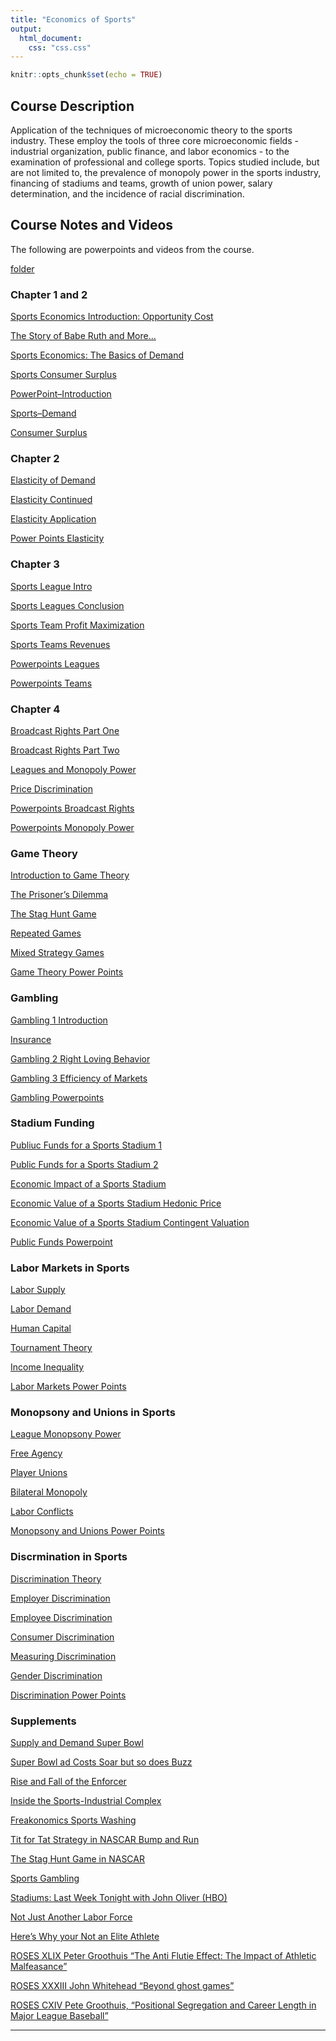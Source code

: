 ```yaml
---
title: "Economics of Sports"
output:
  html_document:
    css: "css.css"
---
```


```r
knitr::opts_chunk$set(echo = TRUE)
```

## Course Description

Application of the techniques of microeconomic theory to the sports industry. These employ the tools of three core microeconomic fields - industrial organization, public finance, and labor economics - to the examination of professional and college sports. Topics studied include, but are not limited to, the prevalence of monopoly power in the sports industry, financing of stadiums and teams, growth of union power, salary determination, and the incidence of racial discrimination.


## Course Notes and Videos

The following are powerpoints and videos from the course.

[folder](https://drive.google.com/drive/folders/1UxuZvgTxOTBwbV8f4FdoTjkGh6ll9qgq?usp=sharing)

### Chapter 1 and 2

[Sports Economics Introduction: Opportunity Cost](https://drive.google.com/file/d/13YZhVDXwhAet389_MPPtYOGNRcJTiVAk/view?usp=sharing)

[The Story of Babe Ruth and More...](https://drive.google.com/file/d/1kglwXA3e0tZdizNCZYIemMfFelawX02Y/view?usp=sharing)

[Sports Economics: The Basics of Demand](https://drive.google.com/file/d/1o_bIrZVuycbcCj7-ty4hDQzyMF1PqSaZ/view?usp=share_link)

[Sports Consumer Surplus](https://drive.google.com/file/d/1zT1zn08Re79tRRdZPaugjA0-VHFez4P_/view?usp=sharing)

[PowerPoint--Introduction](https://drive.google.com/file/d/1tkkMGS75dizk_tb-ZAQU8bCYX-iQe9uC/view?usp=sharing)

[Sports--Demand](https://drive.google.com/file/d/1ZuND9MOJieZzajCDfw1pY1EGZ4Leat37/view?usp=sharing)

[Consumer Surplus](https://drive.google.com/file/d/1Gm7D-c6zAaV7ciSLvCN2Epe8-uGIsp2S/view?usp=sharing)

### Chapter 2

[Elasticity of Demand](https://drive.google.com/file/d/15JVmSo_ArNY28lom2us5ytMGlXRt8_-J/view?usp=sharing)

[Elasticity Continued](https://drive.google.com/file/d/17qpNysWiZPp23H4PoS4Gj3go2iSD7JTt/view?usp=sharing)

[Elasticity Application](https://drive.google.com/file/d/1bjhUkfRprgNN8P2ubYFEZ3bgdMpevCuP/view?usp=sharing)

[Power Points Elasticity](https://drive.google.com/file/d/13lLmR2l5YLP-zbKu229nsGRJwMrxy_d_/view?usp=sharing)

### Chapter 3

[Sports League Intro](https://drive.google.com/file/d/1EyXNlmuw_c5v4RN2-T1go5tqPfuUuWMZ/view?usp=sharing)

[Sports Leagues Conclusion](https://drive.google.com/file/d/1yADHSLv8ccKCiRTzVaO-6J4Kqvi0sT6o/view?usp=sharing)

[Sports Team Profit Maximization](https://drive.google.com/file/d/1SQ-RWgfy0CNZzLvWpd8C9fyuSP4Mjf8Y/view?usp=share_link)

[Sports Teams Revenues](https://drive.google.com/file/d/18djElARFOeuAUjX9FHNEJIr4CAVwguvj/view?usp=share_link)

[Powerpoints Leagues](https://drive.google.com/file/d/1A8BZm7aBSJV4ZWlifafS8_pbOZr2WXf8/view?usp=sharing)

[Powerpoints Teams](https://drive.google.com/file/d/1A8BZm7aBSJV4ZWlifafS8_pbOZr2WXf8/view?usp=sharing)

### Chapter 4

[Broadcast Rights Part One](https://drive.google.com/file/d/1se-onu9-z5xn-uHnT9V0wDgaasK_-APP/view?usp=share_link)

[Broadcast Rights Part Two](https://drive.google.com/file/d/1aXBqQ4p-hSScyxLdI6eDL5VWPQHLrPJw/view?usp=share_link)

[Leagues and Monopoly Power](https://drive.google.com/file/d/1D4DBnzMiGH3ivhEnYg9MQRUFkVY4o34c/view?usp=share_link)

[Price Discrimination](https://drive.google.com/file/d/1u49iKjDYGdXqWPNY7N31-1GhVQnziRHG/view?usp=share_link)

[Powerpoints Broadcast Rights](https://drive.google.com/file/d/1sTYVMjNjTdvdLnH2Gwh8YzgBeQ4PwqiO/view?usp=sharing)

[Powerpoints Monopoly Power](https://drive.google.com/file/d/1BrTrR0yME6LkVaGdPW1eZQ60P1GGLa7W/view?usp=sharing)

### Game Theory

[Introduction to Game Theory](https://drive.google.com/file/d/1Oi89FwoonlQfvaAlsflOiQHTFgN-0mS-/view?usp=share_link)

[The Prisoner's Dilemma](https://drive.google.com/file/d/1UxQJIB8gafoGkj3cjIgQMG-It-BJK4A9/view?usp=share_link)

[The Stag Hunt Game](https://drive.google.com/file/d/1soIB852Z4Py9MQ_CPzofb6xjbS6iAWsb/view?usp=share_link)

[Repeated Games](https://drive.google.com/file/d/1w_2k2g3QW0zF5FfkbTOy81JDWJbnQOZ5/view?usp=share_link)

[Mixed Strategy Games](https://drive.google.com/file/d/1mCYuyHFa_ztr_h3Z-mf0Rtc8dzdxt6C3/view?usp=share_link)

[Game Theory Power Points](https://drive.google.com/file/d/1U1AlZR-rngEdPn7CFbiGC-yZ06YeW9nZ/view?usp=sharing)

### Gambling

[Gambling 1 Introduction](https://drive.google.com/file/d/1wj6Jm4Q9ZSlYWpALJnSI3EtCtPY0S7B3/view?usp=share_link)

[Insurance](https://drive.google.com/file/d/1HgANeGTLJAg1oZRBKE4QE0yZcLfzpMBP/view?usp=share_link)

[Gambling 2 Right Loving Behavior](https://drive.google.com/file/d/1qaVnaXx_UaWKmvt29sAvX0rBGciPyVZu/view?usp=share_link)

[Gambling 3 Efficiency of Markets](https://drive.google.com/file/d/1hI05n-jXCp9wH0CiXC5Ka7OMndWU3Mvm/view?usp=share_link)

[Gambling Powerpoints](https://drive.google.com/file/d/1PWE9XwhjI4K1JR9P9bClZpdLCLqd8sZg/view?usp=sharing)


### Stadium Funding

[Publiuc Funds for a Sports Stadium 1](https://drive.google.com/file/d/1RwqFOR2PsfbC3TozTMasYdzVWL5zZRzx/view?usp=sharing)

[Public Funds for a Sports Stadium 2](https://drive.google.com/file/d/1mUxh0X_0T0Gnr_MB2UqGiczW4VdxxtQb/view?usp=sharing)

[Economic Impact of a Sports Stadium](https://drive.google.com/file/d/1jGu9cM7NeUVaFhA3lE0EAj7IF27fQjnU/view?usp=sharing)

[Economic Value of a Sports Stadium Hedonic Price](https://drive.google.com/file/d/12cLOfW8sktc5zuNEO9lGup-922li6yap/view?usp=sharing)

[Economic Value of a Sports Stadium Contingent Valuation](https://drive.google.com/file/d/1NcimK_0M5LxPTKIEy_3iJ3Ojuo7njVje/view?usp=sharing)

[Public Funds Powerpoint](https://docs.google.com/presentation/d/1dR2_DaXKsZjoVRCyMsGShSVSqhuy_mWH/edit?usp=sharing&ouid=101085786338866865565&rtpof=true&sd=true)

### Labor Markets in Sports

[Labor Supply](https://drive.google.com/file/d/1pzShSD5M2mpVHWNdSMMiIRwRM0oZvxtX/view?usp=sharing)

[Labor Demand](https://drive.google.com/file/d/1f08VhuY4RuSajlE4HZq8tYbFRYZi1zI2/view?usp=sharing)

[Human Capital](https://drive.google.com/file/d/19S16OQwN7WB0ys7UtCktKs4sOpggwR-R/view?usp=sharing)

[Tournament Theory](https://drive.google.com/file/d/1Ro0Hkt4PudGJvJ67IwiM3GWsAlzW5_Q8/view?usp=sharing)

[Income Inequality](https://drive.google.com/file/d/1UdhIDfAIYDdrFc4wx_1r10kDUeN-s__0/view?usp=sharing)

[Labor Markets Power Points](https://docs.google.com/presentation/d/1hAlUD06gVfjjOJwsEP8n5DxKt_B4mV0E/edit?usp=sharing&ouid=101085786338866865565&rtpof=true&sd=true)

### Monopsony and Unions in Sports

[League Monopsony Power](https://drive.google.com/file/d/1_CXVrMmUzsOGi50j1rj8xByxNOcJXHyJ/view?usp=sharing)

[Free Agency](https://drive.google.com/file/d/1B7bfO9dwzW9XLrAVtKy9hHxh1NO9WGde/view?usp=sharing)

[Player Unions](https://drive.google.com/file/d/1VucMVfwlea-5zqCgxDfDwTL3cyjXZZVu/view?usp=sharing)

[Bilateral Monopoly](https://drive.google.com/file/d/1MtbyJsP1zsdmc6zHm3nf6MVnaNDJxm1y/view?usp=sharing)

[Labor Conflicts](https://drive.google.com/file/d/1deFZJ9eUeixy1_WYB9GK53MiL2jxYbm0/view?usp=sharing)

[Monopsony and Unions Power Points](https://docs.google.com/presentation/d/1-sjK2quGtDnKnpg0LzZeS5nOsZ3p_tKy/edit?usp=sharing&ouid=101085786338866865565&rtpof=true&sd=true)

### Discrmination in Sports

[Discrimination Theory](https://drive.google.com/file/d/1hlkFl7EE5UGdNN4s9wGhn7bPWhtICc95/view?usp=sharing)

[Employer Discrimination](https://drive.google.com/file/d/1HkT7gtYkTb5ObfZe4o4kfHa3jdORs0aZ/view?usp=sharing)

[Employee Discrimination](https://drive.google.com/file/d/1Ja_cEmfjhNgD5fanBddXI6oNa9RioSdp/view?usp=sharing)

[Consumer Discrimination](https://drive.google.com/file/d/1AVWi5fwAcLYwh7gpYcb4Q0wKSimDQbF4/view?usp=sharing)

[Measuring Discrimination](https://drive.google.com/file/d/1hUvwdY8_uBlUT66reYmp8PTBI9gE8eRW/view?usp=sharing)

[Gender Discrimination](https://drive.google.com/file/d/1KwkDWjPb0DHw8cFpOqjNjTQ51YxgwNQK/view?usp=sharing)

[Discrimination Power Points](https://docs.google.com/presentation/d/1lD4X5GTnmhzUWVLUlsjsAC6HpitJPvQ7/edit?usp=sharing&ouid=101085786338866865565&rtpof=true&sd=true)

### Supplements

[Supply and Demand Super Bowl](https://drive.google.com/file/d/1UfYo-KD89WUHcI7-BD0DlgguXlJ5broi/view?usp=share_link)

[Super Bowl ad Costs Soar but so does Buzz](https://drive.google.com/file/d/1rkfngCZypfl_aWnqGwZ3xAoEfGEdiQHT/view?usp=sharing)

[Rise and Fall of the Enforcer](https://drive.google.com/file/d/1D9wzT239cKfVHc55U1lS5wQRpx03HKH_/view?usp=sharing)

[Inside the Sports-Industrial Complex](https://freakonomics.com/podcast/sports-5/)

[Freakonomics Sports Washing](https://freakonomics.com/podcast/what-is-sportswashing-and-does-it-work/)

[Tit for Tat Strategy in NASCAR Bump and Run](https://www.youtube.com/watch?v=uzIObmp53zY)

[The Stag Hunt Game in NASCAR](https://firstmonday.org/ojs/index.php/fm/article/download/727/636/3855)

[Sports Gambling](https://freakonomics.com/podcast/sports-gambling/)

[Stadiums: Last Week Tonight with John Oliver (HBO)](https://www.youtube.com/watch?v=xcwJt4bcnXs)

[Not Just Another Labor Force](https://freakonomics.com/podcast/sports-6/)

[Here's Why your Not an Elite Athlete](https://freakonomics.com/podcast/elite-athlete/)

[ROSES XLIX Peter Groothuis "The Anti Flutie Effect: The Impact of Athletic Malfeasance"](https://www.youtube.com/watch?v=wfqSZAb7C2I)

[ROSES XXXIII John Whitehead "Beyond ghost games"](https://www.youtube.com/watch?v=zND-c6LMSV4)

[ROSES CXIV Pete Groothuis, "Positional Segregation and Career Length in Major League Baseball"](https://www.youtube.com/watch?v=mJDtM1QFiYo)

__________